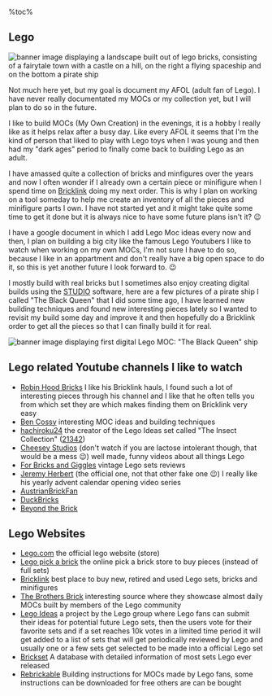 %toc%

<article>

# Lego

![banner image displaying a landscape built out of lego bricks, consisting of a fairytale town with a castle on a hill, on the right a flying spaceship and on the bottom a pirate ship](../../public/assets/images/app/lego/banner.png)

Not much here yet, but my goal is document my AFOL (adult fan of Lego). I have never really documentated my MOCs or my collection yet, but I will plan to do so in the future.

I like to build MOCs (My Own Creation) in the evenings, it is a hobby I really like as it helps relax after a busy day. Like every AFOL it seems that I'm the kind of person that liked to play with Lego toys when I was young and then had my "dark ages" period to finally come back to building Lego as an adult.

I have amassed quite a collection of bricks and minfigures over the years and now I often wonder if I already own a certain piece or minifigure when I spend time on [Bricklink](https://www.bricklink.com) doing my next order. This is why I plan on working on a tool someday to help me create an inventory of all the pieces and minifigure parts I own. I have not started yet and it might take quite some time to get it done but it is always nice to have some future plans isn't it? 😉

I have a google document in which I add Lego Moc ideas every now and then, I plan on building a big city like the famous Lego Youtubers I like to watch when working on my own MOCs, I'm not sure I have to do so, because I like in an appartment and don't really have a big open space to do it, so this is yet another future I look forward to. 😉

I mostly build with real bricks but I sometimes also enjoy creating digital builds using the [STUDIO](https://www.bricklink.com/v3/studio/download.page) software, here are a few pictures of a pirate ship I called "The Black Queen" that I did some time ago, I have learned new building techniques and found new interesting pieces lately so I wanted to revisit my build some day and improve it and then hopefully do a Bricklink order to get all the pieces so that I can finally build it for real.

![banner image displaying first digital Lego MOC: "The Black Queen" ship](../../public/assets/images/app/lego/the_black_queen_01.png)

## Lego related Youtube channels I like to watch

* [Robin Hood Bricks](https://www.youtube.com/@RobinHoodBricks) I like his Bricklink hauls, I found such a lot of interesting pieces through his channel and I like that he often tells you from which set they are which makes finding them on Bricklink very easy
* [Ben Cossy](https://www.youtube.com/@BenCossyOfficial) interesting MOC ideas and building techniques
* [hachiroku24](https://www.youtube.com/@hachiroku24) the creator of the Lego Ideas set called "The Insect Collection" ([21342](https://www.lego.com/en-us/product/the-insect-collection-21342))
* [Cheesey Studios](https://www.youtube.com/@CheeseyStudios) (don't watch if you are lactose intolerant though, that would be a mess 😉) well made, funny videos about all things Lego
* [For Bricks and Giggles](https://www.youtube.com/@ForBricksandGiggles) vintage Lego sets reviews
* [Jeremy Herbert](https://www.youtube.com/@jeremyherbertofficial) (the official one, not that other fake one 😉) I really like his yearly advent calendar opening video series
* [AustrianBrickFan](https://www.youtube.com/@AustrianBrickFan)
* [DuckBricks](https://www.youtube.com/@DuckBricks)
* [Beyond the Brick](https://www.youtube.com/@BeyondtheBrick)

## Lego Websites

* [Lego.com](https://www.lego.com/) the official lego website (store)
* [Lego pick a brick](https://www.lego.com/en-us/pick-and-build/pick-a-brick) the online pick a brick store to buy pieces (instead of full sets)
* [Bricklink](https://www.bricklink.com/) best place to buy new, retired and used Lego sets, bricks and minifigures
* [The Brothers Brick](https://www.brothers-brick.com/) interesting source where they showcase almost daily MOCs built by members of the Lego community
* [Lego Ideas](https://ideas.lego.com/) a project by the Lego group where Lego fans can submit their ideas for potential future Lego sets, then the users vote for their favorite sets and if a set reaches 10k votes in a limited time period it will get added to a list of sets that will get periodically reviewed by Lego and usually one or a few sets get selected to be made into a official Lego set
* [Brickset](https://brickset.com/) A database with detailed information of most sets Lego ever released
* [Rebrickable](https://rebrickable.com/) Building instructions for MOCs made by Lego fans, some instructions can be downloaded for free others are can be bought


</article>
